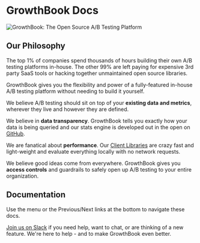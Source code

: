 # GrowthBook Docs

![GrowthBook: The Open Source A/B Testing Platform](/images/hero.png)

## Our Philosophy

The top 1% of companies spend thousands of hours building their own A/B testing platforms in-house.
The other 99% are left paying for expensive 3rd party SaaS tools or hacking together unmaintained open source libraries.

GrowthBook gives you the flexibility and power of a fully-featured in-house A/B testing platform without needing to build it yourself.

We believe A/B testing should sit on top of your **existing data and metrics**, wherever they live and however they are defined.

We believe in **data transparency**. GrowthBook
tells you exactly how your data is being queried and our stats engine is developed out in the open on [GitHub](https://github.com/growthbook/growthbook/tree/main/packages/back-end/src/python/bayesian).

We are fanatical about **performance**. Our [Client Libraries](/lib) are crazy fast and light-weight and evaluate everything locally with no network requests.

We believe good ideas come from everywhere. GrowthBook gives you **access controls** and guardrails to safely open up A/B testing to your entire organization.

## Documentation

Use the menu or the Previous/Next links at the bottom to navigate these docs.

[Join us on Slack](https://join.slack.com/t/growthbookusers/shared_invite/zt-oiq9s1qd-dHHvw4xjpnoRV1QQrq6vUg) if you need help, want to chat, or are thinking of a new feature. We're here to help - and to make GrowthBook even better.
